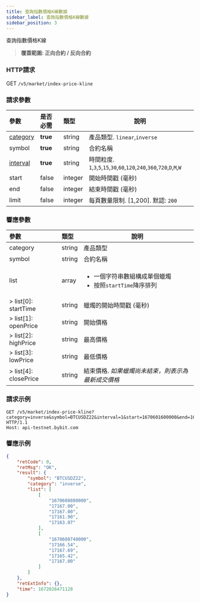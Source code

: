```yaml
---
title: 查詢指數價格K線數據
sidebar_label: 查詢指數價格K線數據
sidebar_position: 3
---
```


查詢指數價格K線
> **覆蓋範圍: 正向合約 / 反向合約**

### HTTP請求
GET `/v5/market/index-price-kline`

### 請求參數
| 參數 | 是否必需 | 類型 | 說明|
|:----- |:-------|:-----|------|
|[category](../enum#category) |<b>true</b> |string |產品類型. `linear`,`inverse`|
|symbol |<b>true</b> |string |合約名稱|
|[interval](../enum#interval) |<b>true</b> |string |時間粒度. `1`,`3`,`5`,`15`,`30`,`60`,`120`,`240`,`360`,`720`,`D`,`M`,`W`|
|start |false |integer |開始時間戳 (毫秒)|
|end |false |integer |結束時間戳 (毫秒)|
|limit |false |integer |每頁數量限制. [1,200]. 默認: `200`|

### 響應參數
| 參數 | 類型 | 說明|
|:----- |:-----|----- |
|category |string |產品類型 |
|symbol |string |合約名稱 |
|list |array |<ul><li>一個字符串數組構成單個蠟燭</li><li>按照`startTime`降序排列</li></ul>|
|> list[0]: startTime |string |蠟燭的開始時間戳 (毫秒) |
|> list[1]: openPrice |string |開始價格 |
|> list[2]: highPrice |string |最高價格 |
|> list[3]: lowPrice |string |最低價格 |
|> list[4]: closePrice |string |結束價格. _如果蠟燭尚未結束，則表示為最新成交價格_|

### 請求示例

```http
GET /v5/market/index-price-kline?category=inverse&symbol=BTCUSDZ22&interval=1&start=1670601600000&end=1670608800000&limit=2 HTTP/1.1
Host: api-testnet.bybit.com
```

### 響應示例

```json
{
    "retCode": 0,
    "retMsg": "OK",
    "result": {
        "symbol": "BTCUSDZ22",
        "category": "inverse",
        "list": [
            [
                "1670608800000",
                "17167.00",
                "17167.00",
                "17161.90",
                "17163.07"
            ],
            [
                "1670608740000",
                "17166.54",
                "17167.69",
                "17165.42",
                "17167.00"
            ]
        ]
    },
    "retExtInfo": {},
    "time": 1672026471128
}
```